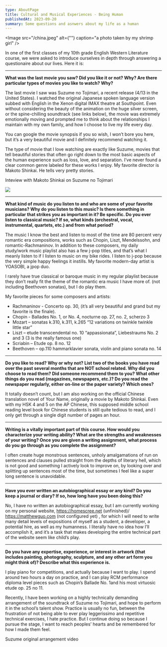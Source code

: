 ```yaml
---
type: AboutPage
title: Cultural and Musical Experiences - Being Human
publishedAt: 2023-09-20
summary: Some questions and asnwers about my life as a human
---
```


<Image src="/china.jpeg" alt={""} caption="a photo taken by my shrimp girl" />

In one of the first classes of my 10th grade English Western
Literature course, we were asked to introduce ourselves in depth
through answering a questionaire about our lives. Here it is:

---

**What was the last movie you saw? Did you like it or not? Why? Are
there particular types of movies you like to watch? Why?**

The last movie I saw was Suzume no Tojimari, a recent release
(4/13 in the United States). I watched the original Japanese
spoken language version subbed with English in the Xenon digital
IMAX theatre at Southpoint. Even without considering the beauty of
the animation on the huge silver screen, or the spine-chilling
soundtrack (see links below), the movie was extremely emotionally
moving and prompted me to think about the relationships I maintain
with my own family, and how I choose to live my life every day.

You can google the movie synopsis if you so wish, I won’t bore you
here, but it’s a very beautiful movie and I definitely recommend
watching it.

The type of movie that I love watching are exactly like Suzume,
movies that tell beautiful stories that often go right down to the
most basic aspects of the human experience such as loss, love, and
separation. I’ve never found a clear common genre labeled for
these works I enjoy. My favorite director is Makoto Shinkai. He
tells very pretty stories.

<Link href="https://www.rogerebert.com/interviews/makoto-shinkai-interview">
  Inteview with Makoto Shinkai on Suzume no Tojimari
</Link>

<Image src="/suzume.png" caption="the movie poster"></Image>

---

**What kind of music do you listen to and who are some of your
favorite musicians? Why do you listen to this music? Is there
something in particular that strikes you as important in it? Be
specific. Do you ever listen to classical music? If so, what kinds
(orchestral, vocal, instrumental, quartets, etc.) and from what
period?**

The music I know the best and listen to most of the time are 80
percent very romantic era compositions, works such as Chopin,
Liszt, Mendelssohn, and romantic-Rachmaninov. In addition to these
composers, my daily study/work music playlist also has a few j-pop
titles, and that’s what I meanly listen to if I listen to music on
my bike rides. I listen to j-pop because the very simple happy
feelings it instills. My favorite modern-day artist is YOASOBI, a
jpop duo.

I rarely have true classical or baroque music in my regular
playlist because they don’t really fit the theme of the romantic
era music I have more of. (not including Beethoven sonatas), but I
do play them.

My favorite pieces for some composers and artists:

- Rachmaninov - Concerto op. 30, (it’s all very beautiful and grand but my favorite is the finale).
- Chopin - Ballades No. 1, or No. 4, nocturne op. 27, no. 2, scherzo 3
- Mozart – sonatas k.310, k.311, k.265 “12 variations on twinkle twinkle little star”
- Liszt – etude transcendental no. 10 “appassionata”,
  Liebestraums No. 2 and 3 (3 is the really famous one)
- Scriabin – Etude op. 8 no. 12
- Beethoven – op.110 hammarklavier sonata, violin and piano sonata no. 14

---

**Do you like to read? Why or why not? List two of the books you
have read over the past several months that are NOT school
related. Why did you choose to read them? Did someone recommend
them to you? What other things do you read (magazines, newspapers,
etc.)? Do you read the newspaper regularly, either on-line or the
paper variety? Which ones?**

It totally doesn’t count, but I am also working on the official
Chinese translation novel of Your Name, originally a movie by
Makoto Shinkai. Even with my HSK 4 and 5 on the AP Chinese, this
supposed middle school reading level book for Chinese students is
still quite tedious to read, and I only get through a single digit
number of pages an hour.

---

**Writing is a vitally important part of this course. How would you
characterize your writing ability? What are the strengths and
weaknesses of your writing? Once you are given a writing
assignment, what process do you go through as you complete the
assignment?**

I often create huge monstrous sentences, unholy amalgamations of
run on sentences and clauses pulled straight from the depths of
literary hell, which is not good and something I actively look to
improve on, by looking over and splitting up sentences most of the
time, but sometimes I feel like a super long sentence is
unavoidable.

---

**Have you ever written an autobiographical essay or any kind? Do
you keep a journal or diary? If so, how long have you been doing
this?**

No, I have no written an autobiographical essay, but I am
currently working on my personal website, https://homescree.net
(unfinished)/ https://matthewguo.com (not configured yet) , for
which I will need to write many detail levels of expositions of
myself as a student, a developer, a potential hire, as well as my
humanness. I literally have no idea how I’ll accomplish it, and
it’s a task that makes developing the entire technical part of the
website seem like child’s play.

---

**Do you have any expertise, experience, or interest in artwork
(that includes painting, photography, sculpture, and any other art
form you might think of)? Describe what this experience is.**

I play piano for competitions, and actually because I want to
play. I spend around two hours a day on practice, and I can play
RCM performance diploma level pieces such as Chopin’s Ballade No.
1and his most virtuosic etude op. 25 no 11.

Recently, I have been working on a highly technically demanding
arrangement of the soundtrack of Suzume no Tojimari, and hope to
perform it in the school’s talent show. Practice is usually no
fun, between the frustration of not being able to ever play
leggerissimo and repetitive technical exercises, I hate practice.
But I continue doing so because I pursue the stage, I want to
reach peoples’ hearts and be remembered for how I made them feel.

<Link href="https://www.youtube.com/watch?v=rTGlK5XB3Ko&vl=en-US">
  Suzume original arrangement video
</Link>
